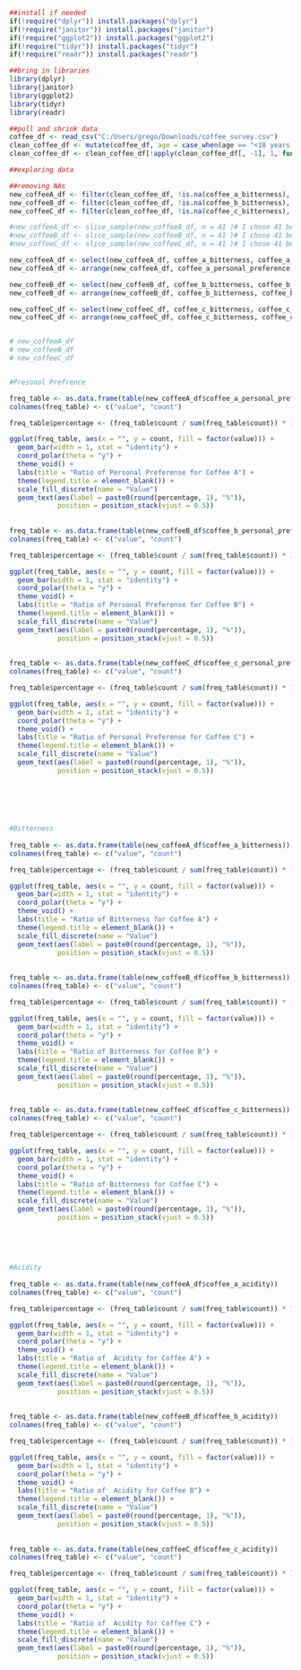 ```r
##install if needed
if(!require("dplyr")) install.packages("dplyr")
if(!require("janitor")) install.packages("janitor")
if(!require("ggplot2")) install.packages("ggplot2")
if(!require("tidyr")) install.packages("tidyr")
if(!require("readr")) install.packages("readr")

##bring in libraries
library(dplyr)
library(janitor)
library(ggplot2)
library(tidyr)
library(readr)

##pull and shrink data
coffee_df <- read_csv("C:/Users/grego/Downloads/coffee_survey.csv")
clean_coffee_df <- mutate(coffee_df, age = case_when(age == "<18 years old" ~ "0-17 years old", TRUE ~ age)) # Make <18 properly alphabetized
clean_coffee_df <- clean_coffee_df[!apply(clean_coffee_df[, -1], 1, function(x) all(is.na(x))), ] #remove data if everything is NA

##exploring data

##removing NAs
new_coffeeA_df <- filter(clean_coffee_df, !is.na(coffee_a_bitterness), !is.na(coffee_a_acidity), !is.na(coffee_a_personal_preference))
new_coffeeB_df <- filter(clean_coffee_df, !is.na(coffee_b_bitterness), !is.na(coffee_b_acidity), !is.na(coffee_b_personal_preference))
new_coffeeC_df <- filter(clean_coffee_df, !is.na(coffee_c_bitterness), !is.na(coffee_c_acidity), !is.na(coffee_c_personal_preference))

#new_coffeeA_df <- slice_sample(new_coffeeA_df, n = 41 )# I chose 41 because that is the max rows visible on my screen
#new_coffeeB_df <- slice_sample(new_coffeeB_df, n = 41 )# I chose 41 because that is the max rows visible on my screen
#new_coffeeC_df <- slice_sample(new_coffeeC_df, n = 41 )# I chose 41 because that is the max rows visible on my screen

new_coffeeA_df <- select(new_coffeeA_df, coffee_a_bitterness, coffee_a_acidity, coffee_a_personal_preference, everything())
new_coffeeA_df <- arrange(new_coffeeA_df, coffee_a_personal_preference, coffee_a_bitterness, coffee_a_acidity)

new_coffeeB_df <- select(new_coffeeB_df, coffee_b_bitterness, coffee_b_acidity, coffee_b_personal_preference, everything())
new_coffeeB_df <- arrange(new_coffeeB_df, coffee_b_bitterness, coffee_b_acidity, coffee_b_personal_preference)

new_coffeeC_df <- select(new_coffeeC_df, coffee_c_bitterness, coffee_c_acidity, coffee_c_personal_preference, everything())
new_coffeeC_df <- arrange(new_coffeeC_df, coffee_c_bitterness, coffee_c_acidity, coffee_c_personal_preference)


# new_coffeeA_df
# new_coffeeB_df
# new_coffeeC_df


#Presonal Prefrence

freq_table <- as.data.frame(table(new_coffeeA_df$coffee_a_personal_preference))
colnames(freq_table) <- c("value", "count")

freq_table$percentage <- (freq_table$count / sum(freq_table$count)) * 100

ggplot(freq_table, aes(x = "", y = count, fill = factor(value))) +
  geom_bar(width = 1, stat = "identity") +
  coord_polar(theta = "y") +
  theme_void() +
  labs(title = "Ratio of Personal Preferense for Coffee A") +
  theme(legend.title = element_blank()) +
  scale_fill_discrete(name = "Value")
  geom_text(aes(label = paste0(round(percentage, 1), "%")),
            position = position_stack(vjust = 0.5))
  
  
freq_table <- as.data.frame(table(new_coffeeB_df$coffee_b_personal_preference))
colnames(freq_table) <- c("value", "count")

freq_table$percentage <- (freq_table$count / sum(freq_table$count)) * 100

ggplot(freq_table, aes(x = "", y = count, fill = factor(value))) +
  geom_bar(width = 1, stat = "identity") +
  coord_polar(theta = "y") +
  theme_void() +
  labs(title = "Ratio of Personal Preferense for Coffee B") +
  theme(legend.title = element_blank()) +
  scale_fill_discrete(name = "Value")
  geom_text(aes(label = paste0(round(percentage, 1), "%")),
            position = position_stack(vjust = 0.5))
  
  
freq_table <- as.data.frame(table(new_coffeeC_df$coffee_c_personal_preference))
colnames(freq_table) <- c("value", "count")

freq_table$percentage <- (freq_table$count / sum(freq_table$count)) * 100

ggplot(freq_table, aes(x = "", y = count, fill = factor(value))) +
  geom_bar(width = 1, stat = "identity") +
  coord_polar(theta = "y") +
  theme_void() +
  labs(title = "Ratio of Personal Preferense for Coffee C") +
  theme(legend.title = element_blank()) +
  scale_fill_discrete(name = "Value")
  geom_text(aes(label = paste0(round(percentage, 1), "%")),
            position = position_stack(vjust = 0.5))
  
  
  
  

  
#Bitterness
  
freq_table <- as.data.frame(table(new_coffeeA_df$coffee_a_bitterness))
colnames(freq_table) <- c("value", "count")

freq_table$percentage <- (freq_table$count / sum(freq_table$count)) * 100

ggplot(freq_table, aes(x = "", y = count, fill = factor(value))) +
  geom_bar(width = 1, stat = "identity") +
  coord_polar(theta = "y") +
  theme_void() +
  labs(title = "Ratio of Bitterness for Coffee A") +
  theme(legend.title = element_blank()) +
  scale_fill_discrete(name = "Value")
  geom_text(aes(label = paste0(round(percentage, 1), "%")),
            position = position_stack(vjust = 0.5))
  
  
freq_table <- as.data.frame(table(new_coffeeB_df$coffee_b_bitterness))
colnames(freq_table) <- c("value", "count")

freq_table$percentage <- (freq_table$count / sum(freq_table$count)) * 100

ggplot(freq_table, aes(x = "", y = count, fill = factor(value))) +
  geom_bar(width = 1, stat = "identity") +
  coord_polar(theta = "y") +
  theme_void() +
  labs(title = "Ratio of Bitterness for Coffee B") +
  theme(legend.title = element_blank()) +
  scale_fill_discrete(name = "Value")
  geom_text(aes(label = paste0(round(percentage, 1), "%")),
            position = position_stack(vjust = 0.5))
  
  
freq_table <- as.data.frame(table(new_coffeeC_df$coffee_c_bitterness))
colnames(freq_table) <- c("value", "count")

freq_table$percentage <- (freq_table$count / sum(freq_table$count)) * 100

ggplot(freq_table, aes(x = "", y = count, fill = factor(value))) +
  geom_bar(width = 1, stat = "identity") +
  coord_polar(theta = "y") +
  theme_void() +
  labs(title = "Ratio of Bitterness for Coffee C") +
  theme(legend.title = element_blank()) +
  scale_fill_discrete(name = "Value")
  geom_text(aes(label = paste0(round(percentage, 1), "%")),
            position = position_stack(vjust = 0.5))
  
  
  
  
  
#Acidity  
  
freq_table <- as.data.frame(table(new_coffeeA_df$coffee_a_acidity))
colnames(freq_table) <- c("value", "count")

freq_table$percentage <- (freq_table$count / sum(freq_table$count)) * 100

ggplot(freq_table, aes(x = "", y = count, fill = factor(value))) +
  geom_bar(width = 1, stat = "identity") +
  coord_polar(theta = "y") +
  theme_void() +
  labs(title = "Ratio of  Acidity for Coffee A") +
  theme(legend.title = element_blank()) +
  scale_fill_discrete(name = "Value")
  geom_text(aes(label = paste0(round(percentage, 1), "%")),
            position = position_stack(vjust = 0.5))
  
  
freq_table <- as.data.frame(table(new_coffeeB_df$coffee_b_acidity))
colnames(freq_table) <- c("value", "count")

freq_table$percentage <- (freq_table$count / sum(freq_table$count)) * 100

ggplot(freq_table, aes(x = "", y = count, fill = factor(value))) +
  geom_bar(width = 1, stat = "identity") +
  coord_polar(theta = "y") +
  theme_void() +
  labs(title = "Ratio of  Acidity for Coffee B") +
  theme(legend.title = element_blank()) +
  scale_fill_discrete(name = "Value")
  geom_text(aes(label = paste0(round(percentage, 1), "%")),
            position = position_stack(vjust = 0.5))
  
  
freq_table <- as.data.frame(table(new_coffeeC_df$coffee_c_acidity))
colnames(freq_table) <- c("value", "count")

freq_table$percentage <- (freq_table$count / sum(freq_table$count)) * 100

ggplot(freq_table, aes(x = "", y = count, fill = factor(value))) +
  geom_bar(width = 1, stat = "identity") +
  coord_polar(theta = "y") +
  theme_void() +
  labs(title = "Ratio of  Acidity for Coffee C") +
  theme(legend.title = element_blank()) +
  scale_fill_discrete(name = "Value")
  geom_text(aes(label = paste0(round(percentage, 1), "%")),
            position = position_stack(vjust = 0.5))
```


